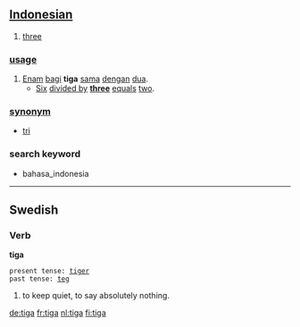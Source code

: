 == [[Indonesian]] ==

# [[three]]

=== [[usage]] ===
# [[enam|Enam]] [[bagi]] '''tiga''' [[sama]] [[dengan]] [[dua]].
#* [[six|Six]] [[divided by]] '''[[three]]''' [[equal]]s [[two]].

=== [[synonym]] ===
* [[tri]]

===search keyword===
* bahasa_indonesia


----
==Swedish==
===Verb===
'''tiga''' 

 present tense: [[tiger#Swedish|tiger]]
 past tense: [[teg#Swedish|teg]]


#to keep quiet, to say absolutely nothing.

[[de:tiga]]
[[fr:tiga]]
[[nl:tiga]]
[[fi:tiga]]